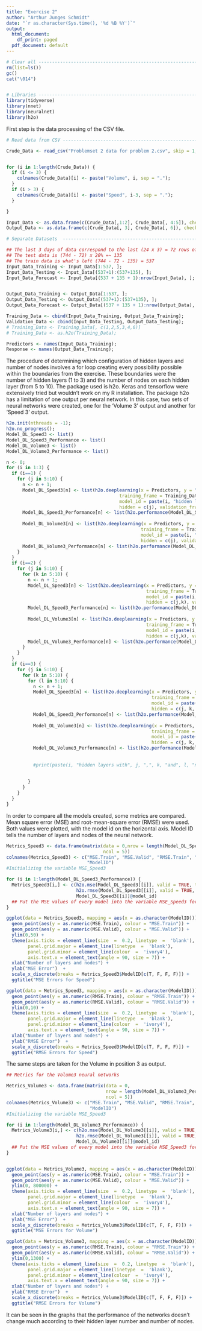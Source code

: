 ```yaml
---
title: "Exercise 2"
author: "Arthur Junges Schmidt"
date: "`r as.character(Sys.time(), '%d %B %Y')`"
output:
  html_document:
    df_print: paged
  pdf_document: default
---
```

```r
# Clear all ---------------------------------------------------------------
rm(list=ls())
gc()
cat("\014") 


# Libraries ---------------------------------------------------------------
library(tidyverse)
library(nnet)
library(neuralnet)
library(h2o)
```



First step is the data processing of the CSV file.

```r
# Read data from CSV ------------------------------------------------------

Crude_Data <- read_csv("Problemset 2 data for problem 2.csv", skip = 1, col_names = TRUE);


for (i in 1:length(Crude_Data)) {
  if (i <= 3) {
    colnames(Crude_Data)[i] <- paste("Volume", i, sep = ".");
  }
  if (i > 3) {
    colnames(Crude_Data)[i] <- paste("Speed", i-3, sep = ".");
  }

}

Input_Data <- as.data.frame(c(Crude_Data[,1:2], Crude_Data[, 4:5]), check.names = FALSE);
Output_Data <- as.data.frame(c(Crude_Data[, 3], Crude_Data[, 6]), check.names = FALSE);

# Separate Datasets  ------------------------------------------------------

## The last 3 days of data correspond to the last (24 x 3) = 72 rows of the data set
## The test data is (744 - 72) x 20% =~ 135
## The train data is what's left (744 - 72 - 135) = 537
Input_Data_Training <- Input_Data[1:537, ];
Input_Data_Testing <- Input_Data[(537+1):(537+135), ];
Input_Data_Forecast <- Input_Data[(537 + 135 + 1):nrow(Input_Data), ];


Output_Data_Training <- Output_Data[1:537, ];
Output_Data_Testing <- Output_Data[(537+1):(537+135), ];
Output_Data_Forecast <- Output_Data[(537 + 135 + 1):nrow(Output_Data), ];

Training_Data <- cbind(Input_Data_Training, Output_Data_Training);
Validation_Data <- cbind(Input_Data_Testing, Output_Data_Testing);
# Training_Data <- Training_Data[, c(1,2,5,3,4,6)]
# Training_Data <- as.h2o(Training_Data);

Predictors <- names(Input_Data_Training);
Response <- names(Output_Data_Training);
```


The procedure of determining which configuration of hidden layers and number of nodes involves a for loop creating every possibility possible within the boundaries from the exercise. These boundaries were the number of hidden layers (1 to 3) and the number of nodes on each hidden layer (from 5 to 10). The package used is h2o. Keras and tensorflow were extensively tried but wouldn't work on my R installation. The package h2o has a limitation of one output per neural network. In this case, two sets of neural networks were created, one for the 'Volume 3' output and another for 'Speed 3' output.

\scriptsize 

```r
h2o.init(nthreads = -1);
h2o.no_progress();
Model_DL_Speed3 <- list()
Model_DL_Speed3_Performance <- list()
Model_DL_Volume3 <- list()
Model_DL_Volume3_Performance <- list()

n <- 0;
for (i in 1:3) {
  if (i==1) {
    for (j in 5:10) {
      n <- n + 1;
      Model_DL_Speed3[n] <- list(h2o.deeplearning(x = Predictors, y = "Speed.3",
                                          training_frame = Training_Data %>% as.h2o(), 
                                          model_id = paste(i, "hidden layer with", j, "nodes", sep = " "), 
                                          hidden = c(j), validation_frame = Validation_Data %>% as.h2o()));
      Model_DL_Speed3_Performance[n] <- list(h2o.performance(Model_DL_Speed3[[n]], valid = TRUE ))
      
      Model_DL_Volume3[n] <- list(h2o.deeplearning(x = Predictors, y = "Volume.3",
                                                  training_frame = Training_Data %>% as.h2o(), 
                                                  model_id = paste(i, "hidden layer with", j, "nodes", sep = " "), 
                                                  hidden = c(j), validation_frame = Validation_Data %>% as.h2o()));
      Model_DL_Volume3_Performance[n] <- list(h2o.performance(Model_DL_Volume3[[n]], valid = TRUE))
    }
  }
  if (i==2) {
    for (j in 5:10) {
      for (k in 5:10) {
        n <- n + 1;
        Model_DL_Speed3[n] <- list(h2o.deeplearning(x = Predictors, y = "Speed.3",
                                                    training_frame = Training_Data %>% as.h2o(), 
                                                    model_id = paste(i, "hidden layers with", j, "and", k, "nodes", sep = " "), 
                                                    hidden = c(j,k), validation_frame = Validation_Data %>% as.h2o()));
        Model_DL_Speed3_Performance[n] <- list(h2o.performance(Model_DL_Speed3[[n]], valid = TRUE))
        
        Model_DL_Volume3[n] <- list(h2o.deeplearning(x = Predictors, y = "Volume.3",
                                                    training_frame = Training_Data %>% as.h2o(), 
                                                    model_id = paste(i, "hidden layers with", j, "and", k, "nodes", sep = " "), 
                                                    hidden = c(j,k), validation_frame = Validation_Data %>% as.h2o()));
        Model_DL_Volume3_Performance[n] <- list(h2o.performance(Model_DL_Volume3[[n]], valid = TRUE))
      }
    }
  }
  if (i==3) {
    for (j in 5:10) {
      for (k in 5:10) {
        for (l in 5:10) {
          n <- n + 1;
          Model_DL_Speed3[n] <- list(h2o.deeplearning(x = Predictors, y = "Speed.3",
                                                      training_frame = Training_Data %>% as.h2o(), 
                                                      model_id = paste(i, "hidden layers with", j, ",", k, "and", l, "nodes", sep = " "), 
                                                      hidden = c(j, k, l), validation_frame = Validation_Data %>% as.h2o()));
          Model_DL_Speed3_Performance[n] <- list(h2o.performance(Model_DL_Speed3[[n]], valid = TRUE))
          
          Model_DL_Volume3[n] <- list(h2o.deeplearning(x = Predictors, y = "Volume.3",
                                                      training_frame = Training_Data %>% as.h2o(), 
                                                      model_id = paste(i, "hidden layers with", j, ",", k, "and", l, "nodes", sep = " "), 
                                                      hidden = c(j, k, l), validation_frame = Validation_Data %>% as.h2o()));
          Model_DL_Volume3_Performance[n] <- list(h2o.performance(Model_DL_Volume3[[n]], valid = TRUE))
          
          
          #print(paste(i, "hidden layers with", j, ",", k, "and", l, "nodes", sep = " "));
          
          
        }
      }
    }
  }
}

```
\normalsize
In order to compare all the models created, some metrics are compared. Mean square error (MSE) and root-mean-square error (RMSE) were used. Both values were plotted, with the model id on the horizontal axis. Model ID tells the number of layers and nodes of the neural network.


```r
Metrics_Speed3 <- data.frame(matrix(data = 0,nrow = length(Model_DL_Speed3_Performance), 
                                    ncol = 5))
colnames(Metrics_Speed3) <- c("MSE.Train", "MSE.Valid", "RMSE.Train", "RMSE.Valid", 
                              "ModelID")
#Initializing the variable MSE_Speed3

for (i in 1:length(Model_DL_Speed3_Performance)) {
  Metrics_Speed3[i,] <- c(h2o.mse(Model_DL_Speed3[[i]], valid = TRUE, train = TRUE), 
                          h2o.rmse(Model_DL_Speed3[[i]], valid = TRUE, train = TRUE), 
                          Model_DL_Speed3[[i]]@model_id)
  ## Put the MSE values of every model into the variable MSE_Speed3 for a graph
}

ggplot(data = Metrics_Speed3, mapping = aes(x = as.character(ModelID))) + 
  geom_point(aes(y = as.numeric(MSE.Train), colour = "MSE.Train")) +
  geom_point(aes(y = as.numeric(MSE.Valid), colour = "MSE.Valid")) +
  ylim(0,50) + 
  theme(axis.ticks = element_line(size  =  0.2, linetype  =  'blank'),
        panel.grid.major = element_line(linetype  =  'blank'), 
        panel.grid.minor = element_line(colour  =  'ivory4'),
        axis.text.x = element_text(angle = 90, size = 7)) + 
  xlab("Number of layers and nodes") +
  ylab("MSE Error")  +
  scale_x_discrete(breaks = Metrics_Speed3$ModelID[c(T, F, F, F)]) +
  ggtitle("MSE Errors for Speed")

ggplot(data = Metrics_Speed3, mapping = aes(x = as.character(ModelID))) + 
  geom_point(aes(y = as.numeric(RMSE.Train), colour = "RMSE.Train")) +
  geom_point(aes(y = as.numeric(RMSE.Valid), colour = "RMSE.Valid")) +
  ylim(0,10) + 
  theme(axis.ticks = element_line(size  =  0.2, linetype  =  'blank'),
        panel.grid.major = element_line(linetype  =  'blank'), 
        panel.grid.minor = element_line(colour  =  'ivory4'),
        axis.text.x = element_text(angle = 90, size = 7)) + 
  xlab("Number of layers and nodes") +
  ylab("RMSE Error")  +
  scale_x_discrete(breaks = Metrics_Speed3$ModelID[c(T, F, F, F)]) +
  ggtitle("RMSE Errors for Speed")
```
The same steps are taken for the Volume in position 3 as output.
```r
## Metrics for the Volume3 neural networks

Metrics_Volume3 <- data.frame(matrix(data = 0,
                                     nrow = length(Model_DL_Volume3_Performance), 
                                     ncol = 5))
colnames(Metrics_Volume3) <- c("MSE.Train", "MSE.Valid", "RMSE.Train", "RMSE.Valid", 
                               "ModelID")
#Initializing the variable MSE_Speed3

for (i in 1:length(Model_DL_Volume3_Performance)) {
  Metrics_Volume3[i,] <- c(h2o.mse(Model_DL_Volume3[[i]], valid = TRUE, train = TRUE), 
                          h2o.rmse(Model_DL_Volume3[[i]], valid = TRUE, train = TRUE), 
                          Model_DL_Volume3[[i]]@model_id)
  ## Put the MSE values of every model into the variable MSE_Speed3 for a graph
}


ggplot(data = Metrics_Volume3, mapping = aes(x = as.character(ModelID))) + 
  geom_point(aes(y = as.numeric(MSE.Train), colour = "MSE.Train")) +
  geom_point(aes(y = as.numeric(MSE.Valid), colour = "MSE.Valid")) +
  ylim(0, 800000) + 
  theme(axis.ticks = element_line(size  =  0.2, linetype  =  'blank'),
        panel.grid.major = element_line(linetype  =  'blank'), 
        panel.grid.minor = element_line(colour  =  'ivory4'),
        axis.text.x = element_text(angle = 90, size = 7)) + 
  xlab("Number of layers and nodes") +
  ylab("MSE Error")  +
  scale_x_discrete(breaks = Metrics_Volume3$ModelID[c(T, F, F, F)]) +
  ggtitle("MSE Errors for Volume")

ggplot(data = Metrics_Volume3, mapping = aes(x = as.character(ModelID))) + 
  geom_point(aes(y = as.numeric(RMSE.Train), colour = "RMSE.Train")) +
  geom_point(aes(y = as.numeric(RMSE.Valid), colour = "RMSE.Valid")) +
  ylim(0,1300) + 
  theme(axis.ticks = element_line(size  =  0.2, linetype  =  'blank'),
        panel.grid.major = element_line(linetype  =  'blank'), 
        panel.grid.minor = element_line(colour  =  'ivory4'),
        axis.text.x = element_text(angle = 90, size = 7)) + 
  xlab("Number of layers and nodes") +
  ylab("RMSE Error")  +
  scale_x_discrete(breaks = Metrics_Volume3$ModelID[c(T, F, F, F)]) +
  ggtitle("RMSE Errors for Volume")
```

It can be seen in the graphs that the performance of the networks doesn't change much according to their hidden layer number and number of nodes. 

